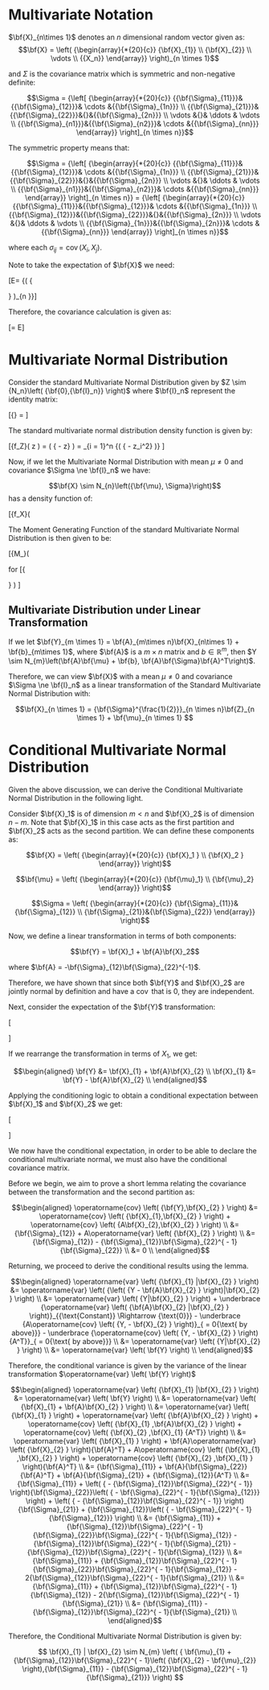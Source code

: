 # Multivariate Notation

$\bf{X}_{n\times 1}$ denotes an $n$ dimensional random vector given as: $$\bf{X} = \left( {\begin{array}{*{20}{c}}
  {\bf{X}_{1}} \\ 
  {\bf{X}_{2}} \\ 
   \vdots  \\ 
  {{X_n}} 
\end{array}} \right)_{n \times 1}$$

and $\Sigma$ is the covariance matrix which is symmetric and non-negative definite:

$$\Sigma  = {\left[ {\begin{array}{*{20}{c}}
  {{\bf{\Sigma}_{11}}}&{{\bf{\Sigma}_{12}}}& \cdots &{{\bf{\Sigma}_{1n}}} \\ 
  {{\bf{\Sigma}_{21}}}&{{\bf{\Sigma}_{22}}}&{}&{{\bf{\Sigma}_{2n}}} \\ 
   \vdots &{}& \ddots & \vdots  \\ 
  {{\bf{\Sigma}_{n1}}}&{{\bf{\Sigma}_{n2}}}& \cdots &{{\bf{\Sigma}_{nn}}} 
\end{array}} \right]_{n \times n}}$$

The symmetric property means that:

$$\Sigma  = {\left[ {\begin{array}{*{20}{c}}
  {{\bf{\Sigma}_{11}}}&{{\bf{\Sigma}_{12}}}& \cdots &{{\bf{\Sigma}_{1n}}} \\ 
  {{\bf{\Sigma}_{21}}}&{{\bf{\Sigma}_{22}}}&{}&{{\bf{\Sigma}_{2n}}} \\ 
   \vdots &{}& \ddots & \vdots  \\ 
  {{\bf{\Sigma}_{n1}}}&{{\bf{\Sigma}_{n2}}}& \cdots &{{\bf{\Sigma}_{nn}}} 
\end{array}} \right]_{n \times n}} = {\left[ {\begin{array}{*{20}{c}}
  {{\bf{\Sigma}_{11}}}&{{\bf{\Sigma}_{12}}}& \cdots &{{\bf{\Sigma}_{1n}}} \\ 
  {{\bf{\Sigma}_{12}}}&{{\bf{\Sigma}_{22}}}&{}&{{\bf{\Sigma}_{2n}}} \\ 
   \vdots &{}& \ddots & \vdots  \\ 
  {{\bf{\Sigma}_{1n}}}&{{\bf{\Sigma}_{2n}}}& \cdots &{{\bf{\Sigma}_{nn}}} 
\end{array}} \right]_{n \times n}}$$

where each $\sigma_{ij} = \operatorname{cov} \left({X_i,X_j}\right)$.

Note to take the expectation of $\bf{X}$ we need:

\[E\left[ \bf{X} \right] = \bf{\mu}  = {\left( {\begin{array}{*{20}{c}}
  {{\mu _1}} \\ 
  {{\mu _2}} \\ 
   \vdots  \\ 
  {{\mu _n}} 
\end{array}} \right)_{n \times 1}}\]

Therefore, the covariance calculation is given as:

\[\Sigma  = E\left[ {\left( {\bf{X} - \bf{\mu} } \right){{\left( {\bf{X} - \bf{\mu} } \right)}^T}} \right]\]


# Multivariate Normal Distribution

Consider the standard Multivariate Normal Distribution given by $Z \sim {N_n}\left( {\bf{0},{\bf{I}_n}} \right)$ where $\bf{I}_n$ represent the identity matrix:

\[{\bf{I}_n} = \left[ {\begin{array}{*{20}{c}}
  1&0& \cdots &0 \\ 
  0&1&{}&0 \\ 
   \vdots &{}& \ddots & \vdots  \\ 
  0&0& \cdots &1 
\end{array}} \right]\]

The standard multivariate normal distribution density function is given by:

\[{f_Z}\left( z \right) = \frac{1}{{{{\left( {2\pi } \right)}^{n/2}}}}\exp \left( { - \frac{1}{2}{z^T}z} \right) = \prod\limits_{i = 1}^n {\frac{1}{{\sqrt {2\pi } }}\exp \left( { - \frac{1}{2}z_i^2} \right)} \]

Now, if we let the Multivariate Normal Distribution with mean $\mu \ne 0$ and covariance $\Sigma \ne \bf{I}_n$  we have:

$$\bf{X} \sim N_{n}\left({\bf{\mu}, \Sigma}\right)$$ has a density function of:

\[{f_X}\left( \bf{x} \right) = \frac{1}{{{{\left( {2\pi } \right)}^{n/2}}{{\left| \Sigma  \right|}^{1/2}}}}\exp \left\{ { - \frac{1}{2}{{\left( {\bf{x} - \bf{\mu} } \right)}^T}{\bf{\Sigma}^{ - 1}}\left( {\bf{x} - \bf{\mu} } \right)} \right\}\]

The Moment Generating Function of the standard Multivariate Normal Distribution is then given to be:

\[{M_\bf{X}}\left( \bf{t} \right) = \exp \left( {{\bf{t}^T}\bf{\mu}  + \frac{1}{2}{\bf{t}^T}\Sigma \bf{t}} \right)\]

for \[\bf{t} = \left( {\begin{array}{*{20}{c}}
  {{t_1}} \\ 
  {{t_2}} \\ 
   \vdots  \\ 
  {{t_n}} 
\end{array}} \right) \in {\mathbb{R}^n}\]

## Multivariate Distribution under Linear Transformation

If we let $\bf{Y}_{m \times 1} = \bf{A}_{m\times n}\bf{X}_{n\times 1} + \bf{b}_{m\times 1}$, 
where $\bf{A}$ is a $m \times n$ matrix and $b \in \mathbb{R}^m$, then 
$Y \sim N_{m}\left(\bf{A}\bf{\mu} + \bf{b}, \bf{A}\bf{\Sigma}\bf{A}^T\right)$.

Therefore, we can view $\bf{X}$ with a mean $\mu \ne 0$ and covariance 
$\Sigma \ne \bf{I}_n$  as a linear transformation of the Standard Multivariate 
Normal Distribution with:

$$\bf{X}_{n \times 1} = {\bf{\Sigma}^{\frac{1}{2}}}_{n \times n}\bf{Z}_{n \times 1} + \bf{\mu}_{n \times 1} $$

# Conditional Multivariate Normal Distribution

Given the above discussion, we can derive the Conditional Multivariate Normal Distribution in the following light.

Consider $\bf{X}_1$ is of dimension $m < n$ and $\bf{X}_2$ is of dimension $n-m$. 
Note that $\bf{X}_1$ in this case acts as the first partition and $\bf{X}_2$ acts as
the second partition. We can define these components as:

$$\bf{X} = \left( {\begin{array}{*{20}{c}}
  {\bf{X}_1 } \\ 
  {\bf{X}_2 } 
\end{array}} \right)$$

$$\bf{\mu}  = \left( {\begin{array}{*{20}{c}}
  {\bf{\mu}_1} \\ 
  {\bf{\mu}_2} 
\end{array}} \right)$$

$$\Sigma  = \left( {\begin{array}{*{20}{c}}
  {\bf{\Sigma}_{11}}&{\bf{\Sigma}_{12}} \\ 
  {\bf{\Sigma}_{21}}&{\bf{\Sigma}_{22}} 
\end{array}} \right)$$

Now, we define a linear transformation in terms of both components:

$$\bf{Y} = \bf{X}_1 + \bf{A}\bf{X}_2$$

where $\bf{A} = -\bf{\Sigma}_{12}\bf{\Sigma}_{22}^{-1}$.

Therefore, we have shown that since both $\bf{Y}$ and $\bf{X}_2$ are jointly 
normal by definition and have a $\operatorname{cov}$ that is 0, 
they are independent.

Next, consider the expectation of the $\bf{Y}$ transformation:

\[\begin{aligned}
  E\left[ \bf{Y} \right] &= E\left[ { \bf{X}_{1} + \bf{A}\bf{X}_{2} } \right] \\
   &= E\left[ {\bf{X}_{1} } \right] + \bf{A}E\left[ {\bf{X}_{2} } \right]  \\
   &= {\bf{\mu}_1} + \bf{A}{\bf{\mu} _2} 
\end{aligned} \]

If we rearrange the transformation in terms of $X_1$, we get:

$$\begin{aligned}
  \bf{Y} &= \bf{X}_{1} + \bf{A}\bf{X}_{2} \\
  \bf{X}_{1} &= \bf{Y} - \bf{A}\bf{X}_{2} \\ 
\end{aligned}$$

Applying the conditioning logic to obtain a conditional expectation between 
$\bf{X}_1$ and $\bf{X}_2$ we get:

\[\begin{aligned}
  E\left[ {\bf{X}_{1}|\bf{X}_{2}} \right] &= E\left[ {\left( {\bf{Y} - 
  \bf{A}\bf{X}_{2}} \right)|\bf{X}_{2}} \right] \\
   &= E\left[ {\bf{Y} |\bf{X}_{2}} \right] - 
   E\left[ {\bf{A}\bf{X}_{2}|\bf{X}_{2}} \right] \\
   &= E\left[ {\bf{Y} |\bf{X}_{2}} \right] - \bf{A}\bf{X}_{2} \\
   &= E\left[ \bf{Y} \right] - \bf{A}\bf{X}_{2} \\
   &= \left( {\bf{\mu}_{1} + \bf{A}{\bf{\mu}_{2}}} \right) - \bf{A}\bf{X}_{2} \\
   &= \bf{\mu}_{1} + \bf{A}\left( {{\bf{\mu}_{2}} - \bf{X}_{2}} \right) \\
   &= \bf{\mu}_{1} + {\bf{\Sigma}_{12}}\bf{\Sigma}_{22}^{ - 1}\left( {\bf{X}_{2}
   - \bf{\mu}_{2}} \right) \\ 
\end{aligned} \]

We now have the conditional expectation, in order to be able to declare the 
conditional multivariate normal, we must also have the conditional covariance 
matrix. 

Before we begin, we aim to prove a short lemma relating the covariance between the 
transformation and the second partition as:

$$\begin{aligned}
  \operatorname{cov} \left( {\bf{Y},\bf{X}_{2} } \right) &= \operatorname{cov} 
  \left( {\bf{X}_{1},\bf{X}_{2} } \right) + \operatorname{cov} 
  \left( {A\bf{X}_{2},\bf{X}_{2} } \right) \\
   &= {\bf{\Sigma}_{12}} + A\operatorname{var} \left( {\bf{X}_{2} } \right) \\
   &= {\bf{\Sigma}_{12}} - {\bf{\Sigma}_{12}}\bf{\Sigma}_{22}^{ - 1}{\bf{\Sigma}_{22}} \\
   &= 0 \\ 
\end{aligned}$$

Returning, we proceed to derive the conditional results using the lemma.

$$\begin{aligned}
  \operatorname{var} \left( {\bf{X}_{1} |\bf{X}_{2} } \right) &= 
  \operatorname{var} \left( {\left( {Y - \bf{A}\bf{X}_{2} } \right)|\bf{X}_{2} } \right) \\
   &= \operatorname{var} \left( {Y|\bf{X}_{2} } \right) + 
   \underbrace {\operatorname{var} \left( {\bf{A}\bf{X}_{2} |\bf{X}_{2} } \right)}_{{\text{Constant}} \Rightarrow {\text{0}}} 
   - \underbrace {A\operatorname{cov} \left( {Y, - \bf{X}_{2} } \right)}_{ = 0{\text{ by above}}} 
   - \underbrace {\operatorname{cov} \left( {Y, - \bf{X}_{2} } \right){A^T}}_{ = 0{\text{ by above}}} \\
   &= \operatorname{var} \left( {Y|\bf{X}_{2} } \right) \\
   &= \operatorname{var} \left( \bf{Y} \right) \\ 
\end{aligned}$$

Therefore, the conditional variance is given by the variance of the linear
transformation $\operatorname{var} \left( \bf{Y} \right)$

$$\begin{aligned}
  \operatorname{var} \left( {\bf{X}_{1} |\bf{X}_{2} } \right) &= \operatorname{var} \left( \bf{Y} \right) \\
   &= \operatorname{var} \left( {\bf{X}_{1}  + \bf{A}\bf{X}_{2} } \right) \\
   &= \operatorname{var} \left( {\bf{X}_{1} } \right) + \operatorname{var} \left( {\bf{A}\bf{X}_{2} } \right) + \operatorname{cov} \left( {\bf{X}_{1} ,\bf{A}\bf{X}_{2} } \right) + \operatorname{cov} \left( {\bf{X}_{2} ,\bf{X}_{1} {A^T}} \right) \\
   &= \operatorname{var} \left( {\bf{X}_{1} } \right) + \bf{A}\operatorname{var} \left( {\bf{X}_{2} } \right){\bf{A}^T} + A\operatorname{cov} \left( {\bf{X}_{1} ,\bf{X}_{2} } \right) + \operatorname{cov} \left( {\bf{X}_{2} ,\bf{X}_{1} } \right){\bf{A}^T} \\
   &= {\bf{\Sigma}_{11}} + \bf{A}{\bf{\Sigma}_{22}}{\bf{A}^T} + \bf{A}{\bf{\Sigma}_{21}} + {\bf{\Sigma}_{12}}{A^T} \\
   &= {\bf{\Sigma}_{11}} + \left( { - {\bf{\Sigma}_{12}}\bf{\Sigma}_{22}^{ - 1}} \right){\bf{\Sigma}_{22}}\left( { - \bf{\Sigma}_{22}^{ - 1}{\bf{\Sigma}_{12}}} \right) + \left( { - {\bf{\Sigma}_{12}}\bf{\Sigma}_{22}^{ - 1}} \right){\bf{\Sigma}_{21}} + {\bf{\Sigma}_{12}}\left( { - \bf{\Sigma}_{22}^{ - 1}{\bf{\Sigma}_{12}}} \right) \\
   &= {\bf{\Sigma}_{11}} + {\bf{\Sigma}_{12}}\bf{\Sigma}_{22}^{ - 1}{\bf{\Sigma}_{22}}\bf{\Sigma}_{22}^{ - 1}{\bf{\Sigma}_{12}} - {\bf{\Sigma}_{12}}\bf{\Sigma}_{22}^{ - 1}{\bf{\Sigma}_{21}} - {\bf{\Sigma}_{12}}\bf{\Sigma}_{22}^{ - 1}{\bf{\Sigma}_{12}} \\
   &= {\bf{\Sigma}_{11}} + {\bf{\Sigma}_{12}}\bf{\Sigma}_{22}^{ - 1}{\bf{\Sigma}_{22}}\bf{\Sigma}_{22}^{ - 1}{\bf{\Sigma}_{12}} - 2{\bf{\Sigma}_{12}}\bf{\Sigma}_{22}^{ - 1}{\bf{\Sigma}_{21}} \\
   &= {\bf{\Sigma}_{11}} + {\bf{\Sigma}_{12}}\bf{\Sigma}_{22}^{ - 1}{\bf{\Sigma}_{12}} - 2{\bf{\Sigma}_{12}}\bf{\Sigma}_{22}^{ - 1}{\bf{\Sigma}_{21}} \\
   &= {\bf{\Sigma}_{11}} - {\bf{\Sigma}_{12}}\bf{\Sigma}_{22}^{ - 1}{\bf{\Sigma}_{21}} \\ 
\end{aligned}$$

Therefore, the Conditional Multivariate Normal Distribution is given by:

$$ \bf{X}_{1} | \bf{X}_{2} \sim N_{m} \left( { \bf{\mu}_{1} + {\bf{\Sigma}_{12}}\bf{\Sigma}_{22}^{ - 1}\left( {\bf{X}_{2} - \bf{\mu}_{2}} \right),{\bf{\Sigma}_{11}} - {\bf{\Sigma}_{12}}\bf{\Sigma}_{22}^{ - 1}{\bf{\Sigma}_{21}}} \right) $$
